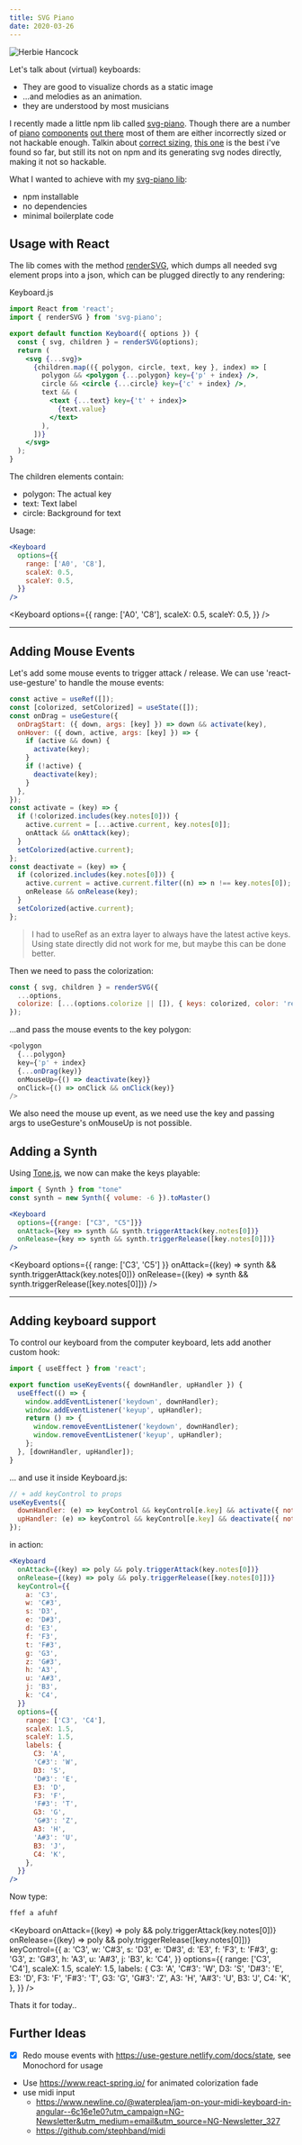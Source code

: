```yaml
---
title: SVG Piano
date: 2020-03-26
---
```


![Herbie Hancock](https://stuartmemo.com/qwerty-hancock/qwerty-hancock.png)

Let's talk about (virtual) keyboards:

- They are good to visualize chords as a static image
- ...and melodies as an animation.
- they are understood by most musicians

I recently made a little npm lib called [svg-piano](https://www.npmjs.com/package/svg-piano).
Though there are a number of
[piano](https://stuartmemo.com/qwerty-hancock/)
[components](https://www.kevinqi.com/react-piano/)
[out there](https://github.com/hienpd/svg-piano)
most of them are either incorrectly sized or not hackable enough.
Talkin about [correct sizing](https://www.mathpages.com/home/kmath043.htm), [this one](https://github.com/regginos/piano)
is the best i've found so far, but still its not on npm and its generating svg nodes directly, making it not so hackable.

What I wanted to achieve with my [svg-piano lib](https://www.npmjs.com/package/svg-piano):

- npm installable
- no dependencies
- minimal boilerplate code

## Usage with React

The lib comes with the method [renderSVG](https://github.com/felixroos/svg-piano/blob/0.3.1/keyboard.js#L174),
which dumps all needed svg element props into a json, which can be plugged directly to any rendering:

Keyboard.js

```jsx
import React from 'react';
import { renderSVG } from 'svg-piano';

export default function Keyboard({ options }) {
  const { svg, children } = renderSVG(options);
  return (
    <svg {...svg}>
      {children.map(({ polygon, circle, text, key }, index) => [
        polygon && <polygon {...polygon} key={'p' + index} />,
        circle && <circle {...circle} key={'c' + index} />,
        text && (
          <text {...text} key={'t' + index}>
            {text.value}
          </text>
        ),
      ])}
    </svg>
  );
}
```

The children elements contain:

- polygon: The actual key
- text: Text label
- circle: Background for text

Usage:

```jsx
<Keyboard
  options={{
    range: ['A0', 'C8'],
    scaleX: 0.5,
    scaleY: 0.5,
  }}
/>
```


<Keyboard
  options={{
    range: ['A0', 'C8'],
    scaleX: 0.5,
    scaleY: 0.5,
  }}
/>

---

## Adding Mouse Events

Let's add some mouse events to trigger attack / release. We can use 'react-use-gesture' to handle the mouse events:

```js
const active = useRef([]);
const [colorized, setColorized] = useState([]);
const onDrag = useGesture({
  onDragStart: ({ down, args: [key] }) => down && activate(key),
  onHover: ({ down, active, args: [key] }) => {
    if (active && down) {
      activate(key);
    }
    if (!active) {
      deactivate(key);
    }
  },
});
const activate = (key) => {
  if (!colorized.includes(key.notes[0])) {
    active.current = [...active.current, key.notes[0]];
    onAttack && onAttack(key);
  }
  setColorized(active.current);
};
const deactivate = (key) => {
  if (colorized.includes(key.notes[0])) {
    active.current = active.current.filter((n) => n !== key.notes[0]);
    onRelease && onRelease(key);
  }
  setColorized(active.current);
};
```

> I had to useRef as an extra layer to always have the latest active keys. Using state directly did not work for me, but maybe this can be done better.

Then we need to pass the colorization:

```js
const { svg, children } = renderSVG({
  ...options,
  colorize: [...(options.colorize || []), { keys: colorized, color: 'red' }],
});
```

...and pass the mouse events to the key polygon:

```js
<polygon
  {...polygon}
  key={'p' + index}
  {...onDrag(key)}
  onMouseUp={() => deactivate(key)}
  onClick={() => onClick && onClick(key)}
/>
```

We also need the mouse up event, as we need use the key and passing args to useGesture's onMouseUp is not possible.

## Adding a Synth

Using [Tone.js](https://tonejs.github.io/), we now can make the keys playable:



```jsx
import { Synth } from "tone"
const synth = new Synth({ volume: -6 }).toMaster()

<Keyboard
  options={{range: ["C3", "C5"]}}
  onAttack={key => synth && synth.triggerAttack(key.notes[0])}
  onRelease={key => synth && synth.triggerRelease([key.notes[0]])}
/>
```

<Keyboard
  options={{ range: ['C3', 'C5'] }}
  onAttack={(key) => synth && synth.triggerAttack(key.notes[0])}
  onRelease={(key) => synth && synth.triggerRelease([key.notes[0]])}
/>

---

## Adding keyboard support

To control our keyboard from the computer keyboard, lets add another custom hook:

```js
import { useEffect } from 'react';

export function useKeyEvents({ downHandler, upHandler }) {
  useEffect(() => {
    window.addEventListener('keydown', downHandler);
    window.addEventListener('keyup', upHandler);
    return () => {
      window.removeEventListener('keydown', downHandler);
      window.removeEventListener('keyup', upHandler);
    };
  }, [downHandler, upHandler]);
}
```

... and use it inside Keyboard.js:

```js
// + add keyControl to props
useKeyEvents({
  downHandler: (e) => keyControl && keyControl[e.key] && activate({ notes: [keyControl[e.key]] }),
  upHandler: (e) => keyControl && keyControl[e.key] && deactivate({ notes: [keyControl[e.key]] }),
});
```

in action:

```jsx
<Keyboard
  onAttack={(key) => poly && poly.triggerAttack(key.notes[0])}
  onRelease={(key) => poly && poly.triggerRelease([key.notes[0]])}
  keyControl={{
    a: 'C3',
    w: 'C#3',
    s: 'D3',
    e: 'D#3',
    d: 'E3',
    f: 'F3',
    t: 'F#3',
    g: 'G3',
    z: 'G#3',
    h: 'A3',
    u: 'A#3',
    j: 'B3',
    k: 'C4',
  }}
  options={{
    range: ['C3', 'C4'],
    scaleX: 1.5,
    scaleY: 1.5,
    labels: {
      C3: 'A',
      'C#3': 'W',
      D3: 'S',
      'D#3': 'E',
      E3: 'D',
      F3: 'F',
      'F#3': 'T',
      G3: 'G',
      'G#3': 'Z',
      A3: 'H',
      'A#3': 'U',
      B3: 'J',
      C4: 'K',
    },
  }}
/>
```

Now type:

```txt
ffef a afuhf
```

<Keyboard
  onAttack={(key) => poly && poly.triggerAttack(key.notes[0])}
  onRelease={(key) => poly && poly.triggerRelease([key.notes[0]])}
  keyControl={{
    a: 'C3',
    w: 'C#3',
    s: 'D3',
    e: 'D#3',
    d: 'E3',
    f: 'F3',
    t: 'F#3',
    g: 'G3',
    z: 'G#3',
    h: 'A3',
    u: 'A#3',
    j: 'B3',
    k: 'C4',
  }}
  options={{
    range: ['C3', 'C4'],
    scaleX: 1.5,
    scaleY: 1.5,
    labels: {
      C3: 'A',
      'C#3': 'W',
      D3: 'S',
      'D#3': 'E',
      E3: 'D',
      F3: 'F',
      'F#3': 'T',
      G3: 'G',
      'G#3': 'Z',
      A3: 'H',
      'A#3': 'U',
      B3: 'J',
      C4: 'K',
    },
  }}
/>

Thats it for today..

## Further Ideas

- [x] Redo mouse events with https://use-gesture.netlify.com/docs/state, see Monochord for usage
- Use https://www.react-spring.io/ for animated colorization fade
- use midi input
  - https://www.newline.co/@waterplea/jam-on-your-midi-keyboard-in-angular--6c16e1e0?utm_campaign=NG-Newsletter&utm_medium=email&utm_source=NG-Newsletter_327
  - https://github.com/stephband/midi
